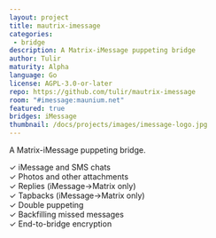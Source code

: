 ```yaml
---
layout: project
title: mautrix-imessage
categories:
 - bridge
description: A Matrix-iMessage puppeting bridge
author: Tulir
maturity: Alpha
language: Go
license: AGPL-3.0-or-later
repo: https://github.com/tulir/mautrix-imessage
room: "#imessage:maunium.net"
featured: true
bridges: iMessage
thumbnail: /docs/projects/images/imessage-logo.jpg
---
```


A Matrix-iMessage puppeting bridge.

✓ iMessage and SMS chats  
✓ Photos and other attachments  
✓ Replies (iMessage->Matrix only)  
✓ Tapbacks (iMessage->Matrix only)  
✓ Double puppeting  
✓ Backfilling missed messages  
✓ End-to-bridge encryption
